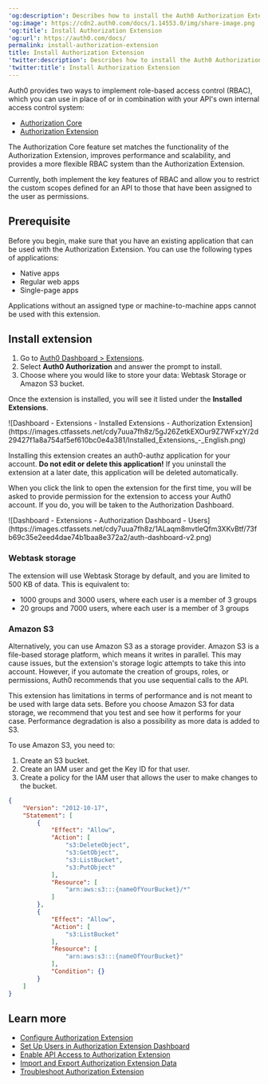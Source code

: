 ---
'og:description': Describes how to install the Auth0 Authorization Extension.
'og:image': https://cdn2.auth0.com/docs/1.14553.0/img/share-image.png
'og:title': Install Authorization Extension
'og:url': https://auth0.com/docs/
permalink: install-authorization-extension
title: Install Authorization Extension
'twitter:description': Describes how to install the Auth0 Authorization Extension.
'twitter:title': Install Authorization Extension
---
<Callout icon="file-lines" color="#0EA5E9" iconType="regular">

Auth0 provides two ways to implement role-based access control (RBAC), which you can use in place of or in combination with your API's own internal access control system:

* [Authorization Core](/docs/manage-users/access-control/rbac)
* [Authorization Extension](/docs/customize/extensions/authorization-extension)

The Authorization Core feature set matches the functionality of the Authorization Extension, improves performance and scalability, and provides a more flexible RBAC system than the Authorization Extension.

Currently, both implement the key features of RBAC and allow you to restrict the custom scopes defined for an API to those that have been assigned to the user as permissions.

</Callout>

## Prerequisite

Before you begin, make sure that you have an existing application that can be used with the Authorization Extension. You can use the following types of applications:

* Native apps
* Regular web apps
* Single-page apps

Applications without an assigned type or machine-to-machine apps cannot be used with this extension.

## Install extension

1. Go to [Auth0 Dashboard > Extensions](https://manage.auth0.com/#/extensions).
2. Select **Auth0 Authorization** and answer the prompt to install.
3. Choose where you would like to store your data: Webtask Storage or Amazon S3 bucket.

Once the extension is installed, you will see it listed under the **Installed Extensions**.

<Frame>![Dashboard - Extensions - Installed Extensions - Authorization Extension](https://images.ctfassets.net/cdy7uua7fh8z/5gJ26ZetkEXOur9Z7WFxzY/2d29427f1a8a754af5ef610bc0e4a381/Installed_Extensions_-_English.png)</Frame>

<Warning>

Installing this extension creates an auth0-authz application for your account. **Do not edit or delete this application!** If you uninstall the extension at a later date, this application will be deleted automatically.

</Warning>

When you click the link to open the extension for the first time, you will be asked to provide permission for the extension to access your Auth0 account. If you do, you will be taken to the Authorization Dashboard.

<Frame>![Dashboard - Extensions - Authorization Dashboard - Users](https://images.ctfassets.net/cdy7uua7fh8z/1ALaqm8mvtleQfm3XKvBtf/73fb69c35e2eed4dae74b1baa8e372a2/auth-dashboard-v2.png)</Frame>

### Webtask storage

The extension will use Webtask Storage by default, and you are limited to 500 KB of data. This is equivalent to:

* 1000 groups and 3000 users, where each user is a member of 3 groups
* 20 groups and 7000 users, where each user is a member of 3 groups

### Amazon S3

Alternatively, you can use Amazon S3 as a storage provider. Amazon S3 is a file-based storage platform, which means it writes in parallel. This may cause issues, but the extension's storage logic attempts to take this into account. However, if you automate the creation of groups, roles, or permissions, Auth0 recommends that you use sequential calls to the API.

<Callout icon="file-lines" color="#0EA5E9" iconType="regular">

This extension has limitations in terms of performance and is not meant to be used with large data sets. Before you choose Amazon S3 for data storage, we recommend that you test and see how it performs for your case. Performance degradation is also a possibility as more data is added to S3.

</Callout>

To use Amazon S3, you need to:

1. Create an S3 bucket.
2. Create an IAM user and get the Key ID for that user.
3. Create a policy for the IAM user that allows the user to make changes to the bucket.

```json lines expandable
{
    "Version": "2012-10-17",
    "Statement": [
        {
            "Effect": "Allow",
            "Action": [
                "s3:DeleteObject",
                "s3:GetObject",
                "s3:ListBucket",
                "s3:PutObject"
            ],
            "Resource": [
                "arn:aws:s3:::{nameOfYourBucket}/*"
            ]
        },
        {
            "Effect": "Allow",
            "Action": [
                "s3:ListBucket"
            ],
            "Resource": [
                "arn:aws:s3:::{nameOfYourBucket}"
            ],
            "Condition": {}
        }
    ]
}
```






## Learn more

* [Configure Authorization Extension](/docs/customize/extensions/authorization-extension/configure-authorization-extension)
* [Set Up Users in Authorization Extension Dashboard](/docs/customize/extensions/authorization-extension/set-up-authorization-extension-users)
* [Enable API Access to Authorization Extension](/docs/customize/extensions/authorization-extension/enable-api-access-to-authorization-extension)
* [Import and Export Authorization Extension Data](/docs/customize/extensions/authorization-extension/import-and-export-authorization-extension-data)
* [Troubleshoot Authorization Extension](/docs/troubleshoot/authentication-issues/troubleshoot-authorization-extension)